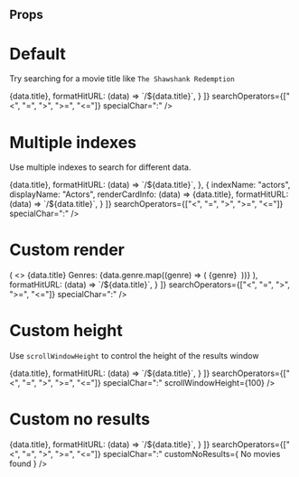 
<Meta title="AlgoliaSearch" component={AlgoliaSearch} />

## Props

<Props of={AlgoliaSearch} />

# Default
Try searching for a movie title like `The Shawshank Redemption`

<Preview>
  <Story name="Default">
    <div style={{ height: '300px' }}>
      <AlgoliaSearch
        ALGOLIA_APP_ID="XWSX3ZKORI"
        ALGOLIA_API_SEARCH_KEY="bc85ff85b128ba7dfc859b986cc9df21"
        indices={[
          {
            indexName: "movies",
            displayName: "Movies",
            renderCardInfo: (data) => <Text color="white">{data.title}</Text>,
            formatHitURL: (data) => `/${data.title}`,
          }
        ]}
        searchOperators={["<", "=", ">", ">=", "<="]}
        specialChar=":"
      />
    </div>
  </Story>
</Preview>

# Multiple indexes
Use multiple indexes to search for different data.

<Preview>
  <Story name="Multiple indexes">
    <div style={{ height: '300px' }}>
      <AlgoliaSearch
        ALGOLIA_APP_ID="XWSX3ZKORI"
        ALGOLIA_API_SEARCH_KEY="bc85ff85b128ba7dfc859b986cc9df21"
        indices={[
          {
            indexName: "movies",
            displayName: "Movies",
            renderCardInfo: (data) => <Text color="white">{data.title}</Text>,
            formatHitURL: (data) => `/${data.title}`,
          },
          {
            indexName: "actors",
            displayName: "Actors",
            renderCardInfo: (data) => <Text color="white">{data.title}</Text>,
            formatHitURL: (data) => `/${data.title}`,
          }
        ]}
        searchOperators={["<", "=", ">", ">=", "<="]}
        specialChar=":"
      />
    </div>
  </Story>
</Preview>

# Custom render

<Preview>
  <Story name="Custom render">
    <div style={{ height: '300px' }}>
      <AlgoliaSearch
        ALGOLIA_APP_ID="XWSX3ZKORI"
        ALGOLIA_API_SEARCH_KEY="bc85ff85b128ba7dfc859b986cc9df21"
        indices={[
          {
            indexName: "movies",
            displayName: "Movies",
            renderCardInfo: (data) => (
              <>
              <Text is="p" color="white">{data.title}</Text>
              <Text small bold color="white">Genres: </Text> 
              {data.genre.map((genre) => (
                <Text small color="white">{genre}&nbsp;</Text>
              ))} 
              </>
            ),
            formatHitURL: (data) => `/${data.title}`,
          }
        ]}
        searchOperators={["<", "=", ">", ">=", "<="]}
        specialChar=":"
      />
    </div>
  </Story>
</Preview>

# Custom height
Use `scrollWindowHeight` to control the height of the results window

<Preview>
  <Story name="Custom height">
    <div style={{ height: '200px' }}>
      <AlgoliaSearch
        ALGOLIA_APP_ID="XWSX3ZKORI"
        ALGOLIA_API_SEARCH_KEY="bc85ff85b128ba7dfc859b986cc9df21"
        indices={[
          {
            indexName: "movies",
            displayName: "Movies",
            renderCardInfo: (data) => <Text color="white">{data.title}</Text>,
            formatHitURL: (data) => `/${data.title}`,
          }
        ]}
        searchOperators={["<", "=", ">", ">=", "<="]}
        specialChar=":"
        scrollWindowHeight={100}
      />
    </div>
  </Story>
</Preview>

# Custom no results

<Preview>
  <Story name="Custom no results">
    <div style={{ height: '200px' }}>
      <AlgoliaSearch
        ALGOLIA_APP_ID="XWSX3ZKORI"
        ALGOLIA_API_SEARCH_KEY="bc85ff85b128ba7dfc859b986cc9df21"
        indices={[
          {
            indexName: "movies",
            displayName: "Movies",
            renderCardInfo: (data) => <Text color="white">{data.title}</Text>,
            formatHitURL: (data) => `/${data.title}`,
          }
        ]}
        searchOperators={["<", "=", ">", ">=", "<="]}
        specialChar=":"
        customNoResults={ <Text>No movies found</Text> }
      />
    </div>
  </Story>
</Preview>